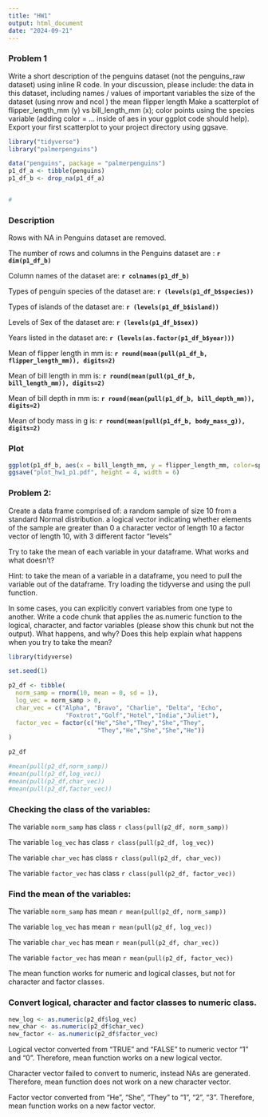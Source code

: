 ```yaml
---
title: "HW1"
output: html_document
date: "2024-09-21"
---
```


### Problem 1
Write a short description of the penguins dataset (not the penguins_raw dataset) using inline R code. In your discussion, please
include:
the data in this dataset, including names / values of important variables
the size of the dataset (using nrow and ncol )
the mean flipper length
Make a scatterplot of flipper_length_mm (y) vs bill_length_mm (x); color points using the species variable (adding color = ... inside of
aes in your ggplot code should help).
Export your first scatterplot to your project directory using ggsave.


```r
library("tidyverse")
library("palmerpenguins")

data("penguins", package = "palmerpenguins")
p1_df_a <- tibble(penguins)
p1_df_b <- drop_na(p1_df_a)


#
```

### Description 
Rows with NA in Penguins dataset are removed. 

The number of rows and columns in the Penguins dataset are : **`r dim(p1_df_b)`**

Column names of the dataset are: **`r colnames(p1_df_b)`**

Types of penguin species of the dataset are: **`r (levels(p1_df_b$species))`**

Types of islands of the dataset are: **`r (levels(p1_df_b$island))`**

Levels of Sex of the dataset are: **`r (levels(p1_df_b$sex))`**

Years listed in the dataset are: **`r (levels(as.factor(p1_df_b$year)))`**

Mean of flipper length in mm is: **`r round(mean(pull(p1_df_b, flipper_length_mm)), digits=2)`**

Mean of bill length in mm is: **`r round(mean(pull(p1_df_b, bill_length_mm)), digits=2)`**

Mean of bill depth in mm is: **`r round(mean(pull(p1_df_b, bill_depth_mm)), digits=2)`**

Mean of body mass in g is: **`r round(mean(pull(p1_df_b, body_mass_g)), digits=2)`**

### Plot

```r

ggplot(p1_df_b, aes(x = bill_length_mm, y = flipper_length_mm, color=species)) + geom_point()
ggsave("plot_hw1_p1.pdf", height = 4, width = 6)


```

### Problem 2:
Create a data frame comprised of:
a random sample of size 10 from a standard Normal distribution.
a logical vector indicating whether elements of the sample are greater than 0
a character vector of length 10
a factor vector of length 10, with 3 different factor “levels”

Try to take the mean of each variable in your dataframe. What works and what doesn’t?

Hint: to take the mean of a variable in a dataframe, you need to pull the variable out of the dataframe. Try loading the tidyverse and using the
pull function.

In some cases, you can explicitly convert variables from one type to another. Write a code chunk that applies the as.numeric function to the logical, character, and factor variables (please show this chunk but not the output). What happens, and why? Does this help explain what happens when you try to take the mean?

```r
library(tidyverse)
```

```r
set.seed(1)

p2_df <- tibble(
  norm_samp = rnorm(10, mean = 0, sd = 1),
  log_vec = norm_samp > 0,
  char_vec = c("Alpha", "Bravo", "Charlie", "Delta", "Echo",
                "Foxtrot","Golf","Hotel","India","Juliet"),
  factor_vec = factor(c("He","She","They","She","They",
                         "They","He","She","She","He"))
)

p2_df

#mean(pull(p2_df,norm_samp))
#mean(pull(p2_df,log_vec))
#mean(pull(p2_df,char_vec))
#mean(pull(p2_df,factor_vec))

```

### Checking the class of the variables:

The variable `norm_samp` has class `r class(pull(p2_df, norm_samp))`

The variable `log_vec` has class `r class(pull(p2_df, log_vec))`

The variable `char_vec` has class `r class(pull(p2_df, char_vec))`

The variable `factor_vec` has class `r class(pull(p2_df, factor_vec))`

### Find the mean of the variables:

The variable `norm_samp` has mean `r mean(pull(p2_df, norm_samp))`

The variable `log_vec` has mean `r mean(pull(p2_df, log_vec))`

The variable `char_vec` has mean `r mean(pull(p2_df, char_vec))`

The variable `factor_vec` has mean `r mean(pull(p2_df, factor_vec))`


The mean function works for numeric and logical classes, but not for character and factor classes. 

### Convert logical, character and factor classes to numeric class. 

```r
new_log <- as.numeric(p2_df$log_vec)
new_char <- as.numeric(p2_df$char_vec)
new_factor <- as.numeric(p2_df$factor_vec)

```
Logical vector converted from "TRUE" and "FALSE"  to numeric vector "1" and "0". Therefore, mean function works on a new logical vector. 

Character vector failed to convert to numeric, instead NAs are generated. Therefore, mean function does not work on a new character vector. 

Factor vector converted from "He", "She", "They" to "1", "2", "3". Therefore, mean function works on a new factor vector. 

